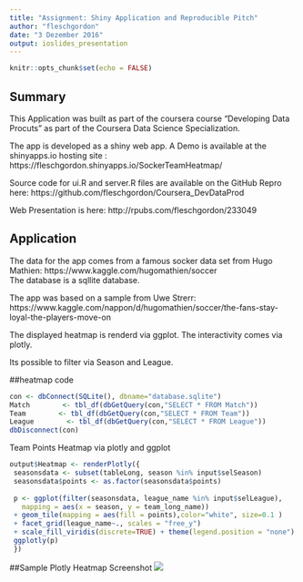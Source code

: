 ```yaml
---
title: "Assignment: Shiny Application and Reproducible Pitch"
author: "fleschgordon"
date: "3 Dezember 2016"
output: ioslides_presentation
---
```


```r
knitr::opts_chunk$set(echo = FALSE)
```

## Summary

This Application was built as part of the coursera course "Developing Data Procuts" as part of the Coursera Data Science Specialization. 

The app is developed as a shiny web app. A Demo is available at the shinyapps.io hosting site : https://fleschgordon.shinyapps.io/SockerTeamHeatmap/

Source code for ui.R and server.R files are available on the GitHub Repro here: https://github.com/fleschgordon/Coursera_DevDataProd

Web Presentation is here: http://rpubs.com/fleschgordon/233049

## Application

The data for the app comes from a famous socker data set from Hugo Mathien:
https://www.kaggle.com/hugomathien/soccer
<br>The database is a sqllite database.

The app was based on a sample from Uwe Strerr:
https://www.kaggle.com/nappon/d/hugomathien/soccer/the-fans-stay-loyal-the-players-move-on

The displayed heatmap is renderd via ggplot. The interactivity comes via plotly.

Its possible to filter via Season and League.

##heatmap code
```r
con <- dbConnect(SQLite(), dbname="database.sqlite")
Match        <- tbl_df(dbGetQuery(con,"SELECT * FROM Match"))
Team        <- tbl_df(dbGetQuery(con,"SELECT * FROM Team"))
League        <- tbl_df(dbGetQuery(con,"SELECT * FROM League"))
dbDisconnect(con)
```
Team Points Heatmap via plotly and ggplot
```r
output$Heatmap <- renderPlotly({
 seasonsdata <- subset(tableLong, season %in% input$selSeason)
 seasonsdata$points <- as.factor(seasonsdata$points)
  
 p <- ggplot(filter(seasonsdata, league_name %in% input$selLeague), 
   mapping = aes(x = season, y = team_long_name)) 
 + geom_tile(mapping = aes(fill = points),color="white", size=0.1 ) 
 + facet_grid(league_name~., scales = "free_y") 
 + scale_fill_viridis(discrete=TRUE) + theme(legend.position = "none")  
 ggplotly(p)
 })
```
##Sample Plotly Heatmap Screenshot
![](sockerHeatmap.png)

